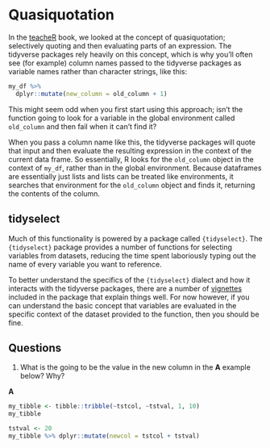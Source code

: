 # Quasiquotation

In the [teacheR](https://teacher.arawles.co.uk) book, we looked at the concept of quasiquotation; selectively quoting and then evaluating parts of an expression. The tidyverse packages rely heavily on this concept, which is why you'll often see (for example) column names passed to the tidyverse packages as variable names rather than character strings, like this:

```r
my_df %>%
  dplyr::mutate(new_column = old_column + 1)

```

This might seem odd when you first start using this approach; isn't the function going to look for a variable in the global environment called `old_column` and then fail when it can't find it?

When you pass a column name like this, the tidyverse packages will quote that input and then evaluate the resulting expression in the context of the current data frame. So essentially, R looks for the `old_column` object in the context of `my_df`, rather than in the global environment. Because dataframes are essentially just lists and lists can be treated like environments, it searches that environment for the `old_column` object and finds it, returning the contents of the column.


## tidyselect

Much of this functionality is powered by a package called `{tidyselect}`. The `{tidyselect}` package provides a number of functions for selecting variables from datasets, reducing the time spent laboriously typing out the name of every variable you want to reference.

To better understand the specifics of the `{tidyselect}` dialect and how it interacts with the tidyverse packages, there are a number of [vignettes](https://tidyselect.r-lib.org/reference/language.html) included in the package that explain things well. For now however, if you can understand the basic concept that variables are evaluated in the specific context of the dataset provided to the function, then you should be fine.

## Questions

1. What is the going to be the value in the new column in the **A** example below? Why?

**A**
```r
my_tibble <- tibble::tribble(~tstcol, ~tstval, 1, 10)
my_tibble
```
```r
tstval <- 20
my_tibble %>% dplyr::mutate(newcol = tstcol + tstval)
```
